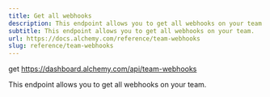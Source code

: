 ```yaml
---
title: Get all webhooks
description: This endpoint allows you to get all webhooks on your team.
subtitle: This endpoint allows you to get all webhooks on your team.
url: https://docs.alchemy.com/reference/team-webhooks
slug: reference/team-webhooks
---
```


get https://dashboard.alchemy.com/api/team-webhooks

This endpoint allows you to get all webhooks on your team.
